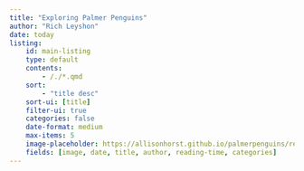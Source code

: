 ```yaml
---
title: "Exploring Palmer Penguins"
author: "Rich Leyshon"
date: today
listing:
    id: main-listing
    type: default
    contents:
        - /./*.qmd
    sort:
        - "title desc"
    sort-ui: [title]
    filter-ui: true
    categories: false
    date-format: medium
    max-items: 5
    image-placeholder: https://allisonhorst.github.io/palmerpenguins/reference/figures/lter_penguins.png # creative commons license - https://github.com/allisonhorst/palmerpenguins/blob/main/LICENSE.md
    fields: [image, date, title, author, reading-time, categories]
---
```


::: {#main-listing}
:::
